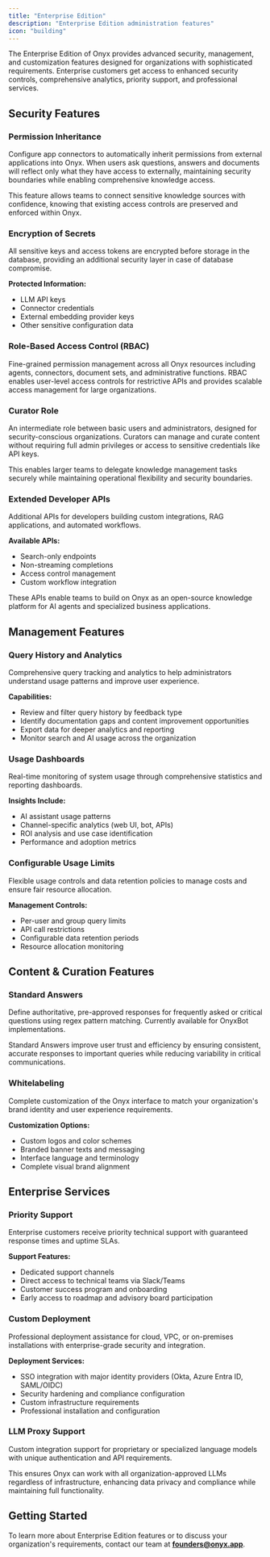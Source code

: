 ```yaml
---
title: "Enterprise Edition"
description: "Enterprise Edition administration features"
icon: "building"
---
```


The Enterprise Edition of Onyx provides advanced security, management, and customization features designed for organizations with sophisticated requirements. Enterprise customers get access to enhanced security controls, comprehensive analytics, priority support, and professional services.

## Security Features

### **Permission Inheritance**

Configure app connectors to automatically inherit permissions from external applications into Onyx. When users ask questions, answers and documents will reflect only what they have access to externally, maintaining security boundaries while enabling comprehensive knowledge access.

This feature allows teams to connect sensitive knowledge sources with confidence, knowing that existing access controls are preserved and enforced within Onyx.

### **Encryption of Secrets**

All sensitive keys and access tokens are encrypted before storage in the database, providing an additional security layer in case of database compromise.

**Protected Information:**
- LLM API keys
- Connector credentials  
- External embedding provider keys
- Other sensitive configuration data

### **Role-Based Access Control (RBAC)**

Fine-grained permission management across all Onyx resources including agents, connectors, document sets, and administrative functions. RBAC enables user-level access controls for restrictive APIs and provides scalable access management for large organizations.

### **Curator Role**

An intermediate role between basic users and administrators, designed for security-conscious organizations. Curators can manage and curate content without requiring full admin privileges or access to sensitive credentials like API keys.

This enables larger teams to delegate knowledge management tasks securely while maintaining operational flexibility and security boundaries.

### **Extended Developer APIs**

Additional APIs for developers building custom integrations, RAG applications, and automated workflows.

**Available APIs:**
- Search-only endpoints
- Non-streaming completions
- Access control management
- Custom workflow integration

These APIs enable teams to build on Onyx as an open-source knowledge platform for AI agents and specialized business applications.

## Management Features

### **Query History and Analytics**

Comprehensive query tracking and analytics to help administrators understand usage patterns and improve user experience.

**Capabilities:**
- Review and filter query history by feedback type
- Identify documentation gaps and content improvement opportunities
- Export data for deeper analytics and reporting
- Monitor search and AI usage across the organization

### **Usage Dashboards**

Real-time monitoring of system usage through comprehensive statistics and reporting dashboards.

**Insights Include:**
- AI assistant usage patterns
- Channel-specific analytics (web UI, bot, APIs)
- ROI analysis and use case identification
- Performance and adoption metrics

### **Configurable Usage Limits**

Flexible usage controls and data retention policies to manage costs and ensure fair resource allocation.

**Management Controls:**
- Per-user and group query limits
- API call restrictions
- Configurable data retention periods
- Resource allocation monitoring

## Content & Curation Features

### **Standard Answers**

Define authoritative, pre-approved responses for frequently asked or critical questions using regex pattern matching. Currently available for OnyxBot implementations.

Standard Answers improve user trust and efficiency by ensuring consistent, accurate responses to important queries while reducing variability in critical communications.

### **Whitelabeling**

Complete customization of the Onyx interface to match your organization's brand identity and user experience requirements.

**Customization Options:**
- Custom logos and color schemes
- Branded banner texts and messaging
- Interface language and terminology
- Complete visual brand alignment

## Enterprise Services

### **Priority Support**

Enterprise customers receive priority technical support with guaranteed response times and uptime SLAs.

**Support Features:**
- Dedicated support channels
- Direct access to technical teams via Slack/Teams
- Customer success program and onboarding
- Early access to roadmap and advisory board participation

### **Custom Deployment**

Professional deployment assistance for cloud, VPC, or on-premises installations with enterprise-grade security and integration.

**Deployment Services:**
- SSO integration with major identity providers (Okta, Azure Entra ID, SAML/OIDC)
- Security hardening and compliance configuration
- Custom infrastructure requirements
- Professional installation and configuration

### **LLM Proxy Support**

Custom integration support for proprietary or specialized language models with unique authentication and API requirements.

This ensures Onyx can work with all organization-approved LLMs regardless of infrastructure, enhancing data privacy and compliance while maintaining full functionality.

## Getting Started

To learn more about Enterprise Edition features or to discuss your organization's requirements, contact our team at **founders@onyx.app**. 